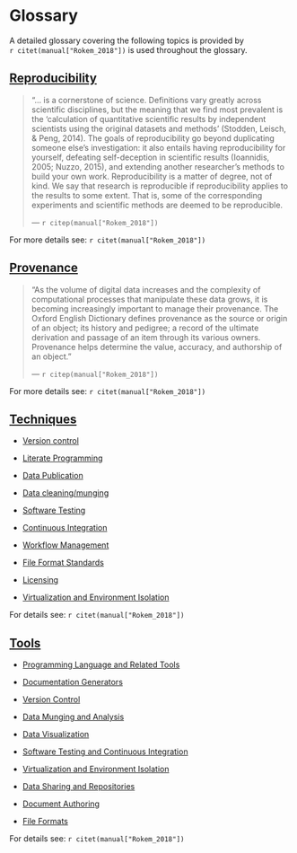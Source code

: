 # Glossary {#glossary}

A detailed glossary covering the following topics is provided by  
`r citet(manual["Rokem_2018"])` is used throughout the glossary. 

## [Reproducibility](https://www.practicereproducibleresearch.org/core-chapters/7-glossary.html#reproducibility)

> "... is a cornerstone of science. Definitions vary greatly across 
scientific disciplines, but the meaning that we find most prevalent is the 
'calculation of quantitative scientific results by independent scientists using 
the original datasets and methods' (Stodden, Leisch, & Peng, 2014). The goals of 
reproducibility go beyond duplicating someone else’s investigation: it also 
entails having reproducibility for yourself, defeating self-deception in 
scientific results (Ioannidis, 2005; Nuzzo, 2015), and extending another 
researcher’s methods to build your own work. Reproducibility is a matter of 
degree, not of kind. We say that research is reproducible if reproducibility 
applies to the results to some extent. That is, some of the corresponding 
experiments and scientific methods are deemed to be reproducible.
>
> --- `r citep(manual["Rokem_2018"])`

For more details see: `r citet(manual["Rokem_2018"])`

## [Provenance](https://www.practicereproducibleresearch.org/core-chapters/7-glossary.html#provenence)

> "As the volume of digital data increases and the complexity of computational 
processes that manipulate these data grows, it is becoming increasingly 
important to manage their provenance. The Oxford English Dictionary defines 
provenance as the source or origin of an object; its history and pedigree; 
a record of the ultimate derivation and passage of an item through its various 
owners. Provenance helps determine the value, accuracy, and authorship of an object."
>
> --- `r citep(manual["Rokem_2018"])`

For more details see: `r citet(manual["Rokem_2018"])`

## [Techniques](https://www.practicereproducibleresearch.org/core-chapters/7-glossary.html#techniques)

- [Version control](https://www.practicereproducibleresearch.org/core-chapters/7-glossary.html#version-control)
    
- [Literate Programming](https://www.practicereproducibleresearch.org/core-chapters/7-glossary.html#literate-programming)
    
- [Data Publication](https://www.practicereproducibleresearch.org/core-chapters/7-glossary.html#data-publication)
    
- [Data cleaning/munging](https://www.practicereproducibleresearch.org/core-chapters/7-glossary.html#munging)
    
- [Software Testing](https://www.practicereproducibleresearch.org/core-chapters/7-glossary.html#software-testing)
    
- [Continuous Integration](https://www.practicereproducibleresearch.org/core-chapters/7-glossary.html#continuous-integration)
    
- [Workflow Management](https://www.practicereproducibleresearch.org/core-chapters/7-glossary.html#workflow-management)
    
- [File Format Standards](https://www.practicereproducibleresearch.org/core-chapters/7-glossary.html#file-format-standards)
    
- [Licensing](https://www.practicereproducibleresearch.org/core-chapters/7-glossary.html#licensing)
    
- [Virtualization and Environment Isolation](https://www.practicereproducibleresearch.org/core-chapters/7-glossary.html#virtualization-and-environment isolation)

For details see: `r citet(manual["Rokem_2018"])`
    
## [Tools](https://www.practicereproducibleresearch.org/core-chapters/7-glossary.html#tools)

- [Programming Language and Related Tools](https://www.practicereproducibleresearch.org/core-chapters/7-glossary.html#programming-language-and-related-tools)
    
- [Documentation Generators](https://www.practicereproducibleresearch.org/core-chapters/7-glossary.html#documentation-generators)
    
- [Version Control](https://www.practicereproducibleresearch.org/core-chapters/7-glossary.html#documentation-generators)
    
- [Data Munging and Analysis](https://www.practicereproducibleresearch.org/core-chapters/7-glossary.html#data-munging-and-analysis)
    
    
- [Data Visualization](https://www.practicereproducibleresearch.org/core-chapters/7-glossary.html#data-visualization)
    
    
- [Software Testing and Continuous Integration](https://www.practicereproducibleresearch.org/core-chapters/7-glossary.html#software-testing-and-continuous-integration)
    
- [Virtualization and Environment Isolation](https://www.practicereproducibleresearch.org/core-chapters/7-glossary.html#software-testing-and-continuous-integration)
    
- [Data Sharing and Repositories](https://www.practicereproducibleresearch.org/core-chapters/7-glossary.html#data-sharing-and-repositories)
    
    
- [Document Authoring](https://www.practicereproducibleresearch.org/core-chapters/7-glossary.html#document-authoring)
    
- [File Formats](https://www.practicereproducibleresearch.org/core-chapters/7-glossary.html#document-authoring)

For details see: `r citet(manual["Rokem_2018"])`

